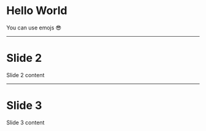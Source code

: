 

# Hello World

You can use emojs :sunglasses:

---

# Slide 2

Slide 2 content

---

# Slide 3

Slide 3 content
